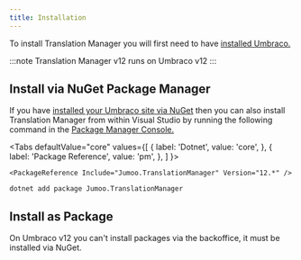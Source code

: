 ```yaml
---
title: Installation
---
```


To install Translation Manager you will first need to have [installed Umbraco.](https://our.umbraco.com/documentation/Fundamentals/Setup/Install/)

:::note
Translation Manager v12 runs on Umbraco v12
::: 

## Install via NuGet Package Manager 
If you have [installed your Umbraco site via NuGet](https://our.umbraco.com/documentation/Fundamentals/Setup/Install/install-umbraco-with-nuget) then you can also install Translation Manager from within Visual Studio by running the following command in the [Package Manager Console.](https://docs.microsoft.com/en-us/nuget/consume-packages/install-use-packages-powershell)



<Tabs
  defaultValue="core"
  values={[
    { label: 'Dotnet', value: 'core', },
    { label: 'Package Reference', value: 'pm', },
  ]
}>
<TabItem value="pm">

```cli
<PackageReference Include="Jumoo.TranslationManager" Version="12.*" />
```

</TabItem>
<TabItem value="core">

```cli
dotnet add package Jumoo.TranslationManager
```

</TabItem>
</Tabs>


## Install as Package 
On Umbraco v12 you can't install packages via the backoffice, it must be installed via NuGet.
 
